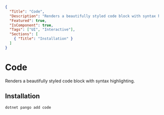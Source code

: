 ```json :pango-ui-document-metadata
{
  "Title": "Code",
  "Description": "Renders a beautifully styled code block with syntax highlighting.",
  "Featured": true,
  "IsComponent": true,
  "Tags": ["UI", "Interactive"],
  "Sections": [
    { "Title": "Installation" }
  ]
}
```

# Code

Renders a beautifully styled code block with syntax highlighting.

<ComponentPreview CodeSrc="Docs/Snippets/ExamplesCodeDefault.razor" >
    <ExamplesCodeDefault />
</ComponentPreview>

## Installation

<Code Language="fish" class="py-2">dotnet pango add code</Code>
